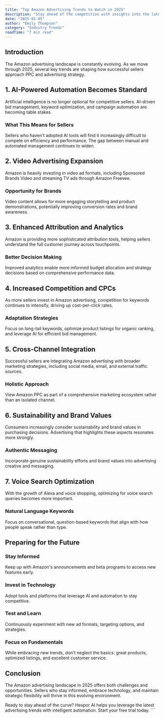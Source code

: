 ```yaml
---
title: "Top Amazon Advertising Trends to Watch in 2025"
description: "Stay ahead of the competition with insights into the latest Amazon advertising trends, from AI automation to new ad formats."
date: "2025-01-05"
author: "Emily Thompson"
category: "Industry Trends"
readTime: "7 min read"
---
```


## Introduction

The Amazon advertising landscape is constantly evolving. As we move through 2025, several key trends are shaping how successful sellers approach PPC and advertising strategy.

## 1. AI-Powered Automation Becomes Standard

Artificial intelligence is no longer optional for competitive sellers. AI-driven bid management, keyword optimization, and campaign automation are becoming table stakes.

### What This Means for Sellers

Sellers who haven't adopted AI tools will find it increasingly difficult to compete on efficiency and performance. The gap between manual and automated management continues to widen.

## 2. Video Advertising Expansion

Amazon is heavily investing in video ad formats, including Sponsored Brands Video and streaming TV ads through Amazon Freevee.

### Opportunity for Brands

Video content allows for more engaging storytelling and product demonstrations, potentially improving conversion rates and brand awareness.

## 3. Enhanced Attribution and Analytics

Amazon is providing more sophisticated attribution tools, helping sellers understand the full customer journey across touchpoints.

### Better Decision Making

Improved analytics enable more informed budget allocation and strategy decisions based on comprehensive performance data.

## 4. Increased Competition and CPCs

As more sellers invest in Amazon advertising, competition for keywords continues to intensify, driving up cost-per-click rates.

### Adaptation Strategies

Focus on long-tail keywords, optimize product listings for organic ranking, and leverage AI for efficient bid management.

## 5. Cross-Channel Integration

Successful sellers are integrating Amazon advertising with broader marketing strategies, including social media, email, and external traffic sources.

### Holistic Approach

View Amazon PPC as part of a comprehensive marketing ecosystem rather than an isolated channel.

## 6. Sustainability and Brand Values

Consumers increasingly consider sustainability and brand values in purchasing decisions. Advertising that highlights these aspects resonates more strongly.

### Authentic Messaging

Incorporate genuine sustainability efforts and brand values into advertising creative and messaging.

## 7. Voice Search Optimization

With the growth of Alexa and voice shopping, optimizing for voice search queries becomes more important.

### Natural Language Keywords

Focus on conversational, question-based keywords that align with how people speak rather than type.

## Preparing for the Future

### Stay Informed

Keep up with Amazon's announcements and beta programs to access new features early.

### Invest in Technology

Adopt tools and platforms that leverage AI and automation to stay competitive.

### Test and Learn

Continuously experiment with new ad formats, targeting options, and strategies.

### Focus on Fundamentals

While embracing new trends, don't neglect the basics: great products, optimized listings, and excellent customer service.

## Conclusion

The Amazon advertising landscape in 2025 offers both challenges and opportunities. Sellers who stay informed, embrace technology, and maintain strategic flexibility will thrive in this evolving environment.

Ready to stay ahead of the curve? Hespor AI helps you leverage the latest advertising trends with intelligent automation. Start your free trial today.
\`\`\`

```json file="" isHidden
